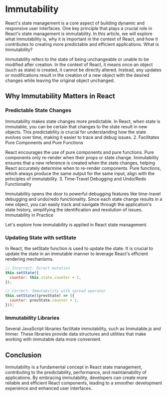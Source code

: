 
# Immutability

React's state management is a core aspect of building dynamic and responsive user interfaces. One key principle that plays a crucial role in React's state management is immutability. In this article, we will explore what immutability is, why it is important in the context of React, and how it contributes to creating more predictable and efficient applications.
What is Immutability?

Immutability refers to the state of being unchangeable or unable to be modified after creation. In the context of React, it means once an object (such as state) is created, it cannot be directly altered. Instead, any updates or modifications result in the creation of a new object with the desired changes while leaving the original object unchanged.

## Why Immutability Matters in React

<Steps>

### Predictable State Changes

Immutability makes state changes more predictable. In React, when state is immutable, you can be certain that changes to the state result in new objects. This predictability is crucial for understanding how the state evolves over time, making it easier to trace and debug issues. 2. Facilitates Pure Components and Pure Functions

React encourages the use of pure components and pure functions. Pure components only re-render when their props or state change. Immutability ensures that a new reference is created when the state changes, helping React accurately determine when to re-render components. Pure functions, which always produce the same output for the same input, align with the principles of immutability. 3. Time-Travel Debugging and Undo/Redo Functionality

Immutability opens the door to powerful debugging features like time-travel debugging and undo/redo functionality. Since each state change results in a new object, you can easily track and navigate through the application's state history, simplifying the identification and resolution of issues.
Immutability in Practice

Let's explore how immutability is applied in React state management.

### Updating State with setState

In React, the setState function is used to update the state. It is crucial to update the state in an immutable manner to leverage React's efficient rendering mechanisms.


```jsx
// Incorrect: Direct mutation
this.setState({
  counter: this.state.counter + 1,
});

// Correct: Immutability with spread operator
this.setState((prevState) => ({
  counter: prevState.counter + 1,
}));
```

### Immutability Libraries

Several JavaScript libraries facilitate immutability, such as Immutable.js and Immer. These libraries provide data structures and utilities that make working with immutable data more convenient.

</Steps>

## Conclusion

Immutability is a fundamental concept in React state management, contributing to the predictability, performance, and maintainability of applications. By embracing immutability, developers can create more reliable and efficient React components, leading to a smoother development experience and enhanced user interfaces.
